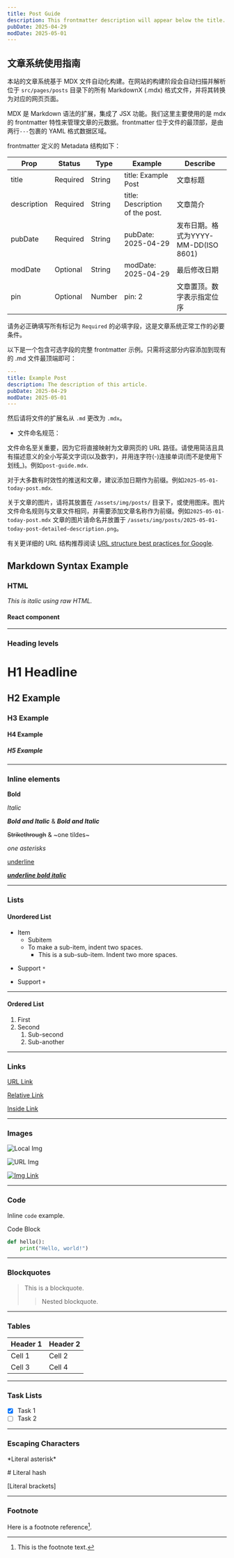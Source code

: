 ```yaml
---
title: Post Guide
description: This frontmatter description will appear below the title.
pubDate: 2025-04-29
modDate: 2025-05-01
---
```


## 文章系统使用指南

本站的文章系统基于 MDX 文件自动化构建。在网站的构建阶段会自动扫描并解析位于 `src/pages/posts` 目录下的所有 MarkdownX (.mdx) 格式文件，并将其转换为对应的网页页面。

MDX 是 Markdown 语法的扩展，集成了 JSX 功能。我们这里主要使用的是 mdx 的 frontmatter 特性来管理文章的元数据。frontmatter 位于文件的最顶部，是由两行`---`包裹的 YAML 格式数据区域。

frontmatter 定义的 Metadata 结构如下：

| Prop        | Status   | Type   | Example                         | Describe                             |
| ----------- | -------- | ------ | ------------------------------- | ------------------------------------ |
| title       | Required | String | title: Example Post             | 文章标题                             |
| description | Required | String | title: Description of the post. | 文章简介                             |
| pubDate     | Required | String | pubDate: 2025-04-29             | 发布日期。格式为YYYY-MM-DD(ISO 8601) |
| modDate     | Optional | String | modDate: 2025-04-29             | 最后修改日期                         |
| pin         | Optional | Number | pin: 2                          | 文章置顶。数字表示指定位序           |

请务必正确填写所有标记为 `Required` 的必填字段，这是文章系统正常工作的必要条件。

以下是一个包含可选字段的完整 frontmatter 示例。只需将这部分内容添加到现有的 .md 文件最顶端即可：

```YAML
---
title: Example Post
description: The description of this article.
pubDate: 2025-04-29
modDate: 2025-05-01
---
```

然后请将文件的扩展名从 `.md` 更改为 `.mdx`。

- 文件命名规范：

文件命名至关重要，因为它将直接映射为文章网页的 URL 路径。请使用简洁且具有描述意义的全小写英文字词(以及数字)，并用连字符(-)连接单词(而不是使用下划线\_)。例如`post-guide.mdx`.

对于大多数有时效性的推送和文章，建议添加日期作为前缀。例如`2025-05-01-today-post.mdx`.

关于文章的图片，请将其放置在 `/assets/img/posts/` 目录下，或使用图床。图片文件命名规则与文章文件相同，并需要添加文章名称作为前缀。例如`2025-05-01-today-post.mdx` 文章的图片请命名并放置于 `/assets/img/posts/2025-05-01-today-post-detailed-description.png`。

有关更详细的 URL 结构推荐阅读 [URL structure best practices for Google](https://developers.google.com/search/docs/crawling-indexing/url-structure).

## Markdown Syntax Example

### HTML

<i>This is italic using raw HTML.</i>

#### React component

<Card
  icon="ri-book-2-line"
  iconColor="text-lime-500"
  iconBg="bg-lime-100"
  title="《电子版手册》"
  description="青衫 Neuro 发布的所有 PDF 手册"
  link="/public"
/>

---

### Heading levels

# H1 Headline

## H2 Example

### H3 Example

#### H4 Example

##### H5 Example

---

### Inline elements

**Bold**

_Italic_

**_Bold and Italic_** & **_Bold and Italic_**

~~Strikethrough~~ & ~one tildes~

_one asterisks_

<u>underline</u>

**_<u>underline bold italic</u>_**

---

### Lists

#### Unordered List

- Item
  - Subitem
  - To make a sub-item, indent two spaces.
    - This is a sub-sub-item. Indent two more spaces.

* Support `*`

+ Support `+`

---

#### Ordered List

1. First
2. Second
   1. Sub-second
   2. Sub-another

---

### Links

[URL Link](https://qingshanasd.cn)

[Relative Link](/posts)

[Inside Link](#markdown-syntax-example)

---

### Images

![Local Img](/favicon.ico)

![URL Img](https://qingshanasd.cn/assets/img/ittuann.png)

[![Img Link](/favicon.ico)](https://qingshanasd.cn)

---

### Code

Inline `code` example.

Code Block

```python
def hello():
    print("Hello, world!")
```

---

### Blockquotes

> This is a blockquote.
>
> > Nested blockquote.

---

### Tables

| Header 1 | Header 2 |
| -------- | -------- |
| Cell 1   | Cell 2   |
| Cell 3   | Cell 4   |

---

### Task Lists

- [x] Task 1
- [ ] Task 2

---

### Escaping Characters

\*Literal asterisk\*

\# Literal hash

\[Literal brackets\]

---

### Footnote

Here is a footnote reference[^1].

[^1]: This is the footnote text.

